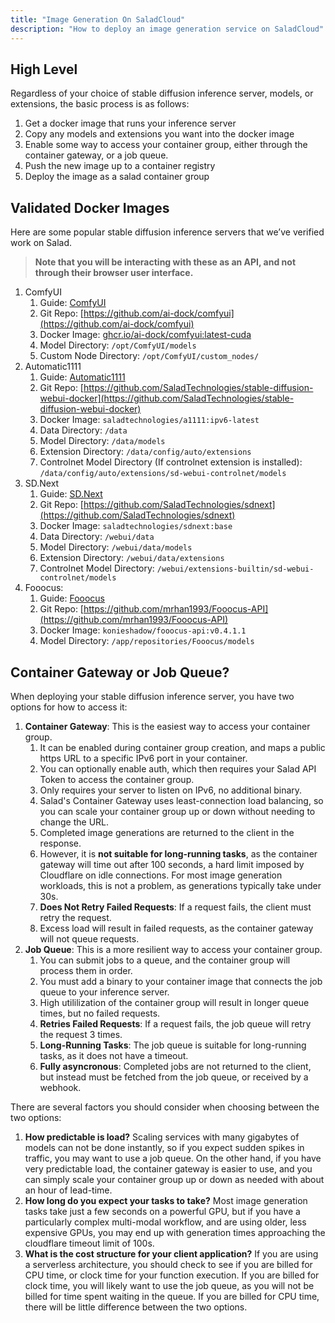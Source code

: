 ```yaml
---
title: "Image Generation On SaladCloud"
description: "How to deploy an image generation service on SaladCloud"
---
```


## High Level

Regardless of your choice of stable diffusion inference server, models, or extensions, the basic process is as follows:

1. Get a docker image that runs your inference server
2. Copy any models and extensions you want into the docker image
3. Enable some way to access your container group, either through the container gateway, or a job queue.
4. Push the new image up to a container registry
5. Deploy the image as a salad container group

## Validated Docker Images
Here are some popular stable diffusion inference servers that we’ve verified work on Salad.
> **Note that you will be interacting with these as an API, and not through their browser user interface.**
  1. ComfyUI
      1. Guide: [ComfyUI](/container-engine/guides/stable-diffusion/basic-how-to-deploy-stable-diffusion-on-salad-comfy)
      1. Git Repo: [https://github.com/ai-dock/comfyui](https://github.com/ai-dock/comfyui)
      1. Docker Image: [ghcr.io/ai-dock/comfyui:latest-cuda](http://ghcr.io/ai-dock/comfyui:latest-cuda)
      1. Model Directory: `/opt/ComfyUI/models`
      1. Custom Node Directory: `/opt/ComfyUI/custom_nodes/`
  2. Automatic1111
      1. Guide: [Automatic1111](/container-engine/guides/stable-diffusion/basic-how-to-deploy-stable-diffusion-on-salad-a1111)
      1. Git Repo: [https://github.com/SaladTechnologies/stable-diffusion-webui-docker](https://github.com/SaladTechnologies/stable-diffusion-webui-docker)
      1. Docker Image: `saladtechnologies/a1111:ipv6-latest` 
      1. Data Directory: `/data`
      1. Model Directory: `/data/models`
      1. Extension Directory: `/data/config/auto/extensions`
      1. Controlnet Model Directory (If controlnet extension is installed): `/data/config/auto/extensions/sd-webui-controlnet/models`
  3. SD.Next
      1. Guide: [SD.Next](/container-engine/guides/stable-diffusion/basic-how-to-deploy-stable-diffusion-on-salad-sdnext)
      1. Git Repo: [https://github.com/SaladTechnologies/sdnext](https://github.com/SaladTechnologies/sdnext)
      1. Docker Image: `saladtechnologies/sdnext:base`
      1. Data Directory: `/webui/data`
      4. Model Directory: `/webui/data/models`
      5. Extension Directory: `/webui/data/extensions`
      6. Controlnet Model Directory: `/webui/extensions-builtin/sd-webui-controlnet/models`
  4. Fooocus:
      1. Guide: [Fooocus](/container-engine/guides/stable-diffusion/basic-how-to-deploy-stable-diffusion-on-salad-fooocus)
      1. Git Repo: [https://github.com/mrhan1993/Fooocus-API](https://github.com/mrhan1993/Fooocus-API)
      2. Docker Image: `konieshadow/fooocus-api:v0.4.1.1`
      3. Model Directory: `/app/repositories/Fooocus/models`
    
## Container Gateway or Job Queue?

When deploying your stable diffusion inference server, you have two options for how to access it:

1. **Container Gateway**: This is the easiest way to access your container group. 
    1. It can be enabled during container group creation, and maps a public https URL to a specific IPv6 port in your container.
    1. You can optionally enable auth, which then requires your Salad API Token to access the container group.
    1. Only requires your server to listen on IPv6, no additional binary.
    1. Salad's Container Gateway uses least-connection load balancing, so you can scale your container group up or down without needing to change the URL.
    1. Completed image generations are returned to the client in the response.
    1. However, it is **not suitable for long-running tasks**, as the container gateway will time out after 100 seconds, a hard limit imposed by Cloudflare on idle connections.
    For most image generation workloads, this is not a problem, as generations typically take under 30s.
    1. **Does Not Retry Failed Requests**: If a request fails, the client must retry the request.
    1. Excess load will result in failed requests, as the container gateway will not queue requests.
2. **Job Queue**: This is a more resilient way to access your container group.
    1. You can submit jobs to a queue, and the container group will process them in order.
    1. You must add a binary to your container image that connects the job queue to your inference server.
    1. High utililization of the container group will result in longer queue times, but no failed requests.
    1. **Retries Failed Requests**: If a request fails, the job queue will retry the request 3 times.
    1. **Long-Running Tasks**: The job queue is suitable for long-running tasks, as it does not have a timeout.
    1. **Fully asyncronous**: Completed jobs are not returned to the client, but instead must be fetched from the job queue, or received by a webhook.

There are several factors you should consider when choosing between the two options:

1. **How predictable is load?**
Scaling services with many gigabytes of models can not be done instantly, so if you expect sudden spikes in traffic, you may want to use a job queue.
On the other hand, if you have very predictable load, the container gateway is easier to use, and you can simply scale your container group up or down as needed with about an hour of lead-time.
1. **How long do you expect your tasks to take?**
Most image generation tasks take just a few seconds on a powerful GPU, but if you have a particularly complex multi-modal workflow, and are using older, less expensive GPUs, you may end up with generation times approaching the cloudflare timeout limit of 100s.
1. **What is the cost structure for your client application?**
If you are using a serverless architecture, you should check to see if you are billed for CPU time, or clock time for your function execution.
If you are billed for clock time, you will likely want to use the job queue, as you will not be billed for time spent waiting in the queue.
If you are billed for CPU time, there will be little difference between the two options.